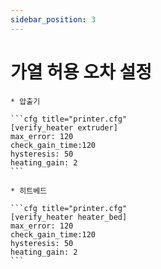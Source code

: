 ```yaml
---
sidebar_position: 3
---
```


# 가열 허용 오차 설정

    * 압출기

    ```cfg title="printer.cfg"
    [verify_heater extruder]
    max_error: 120
    check_gain_time:120
    hysteresis: 50
    heating_gain: 2
    ```
       
    * 히트베드

    ```cfg title="printer.cfg"
    [verify_heater heater_bed]
    max_error: 120
    check_gain_time:120
    hysteresis: 50
    heating_gain: 2
    ```